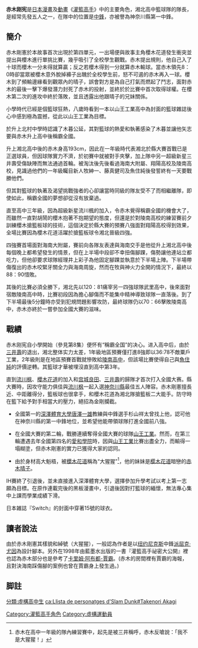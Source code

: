 {{unreferenced|time=2015-09-08T02:10:40+00:00}}
{{noteTA
|G1=NBA
|1=zh-hans:灌篮高手;zh-hk:男兒當入樽;zh-tw:灌籃高手;
}}
{{Infobox animanga character
| colour = red
| colour text = white
| series =
| name = 赤木剛憲
| image =
| caption =
| japanese = {{lang|ja|赤木剛憲（あかぎたけのり）}}<br/>（{{lang|en|Akagi Takenori}}）
| voiced by = {{flagicon|JPN}} [[梁田清之|梁田清之]]<br/>{{flagicon|ROC}} [[胡大衛|胡大衛]]<br/>{{flagicon|PRC}} [[王余昌|王余昌]]
| nickname = 大猩猩（[[櫻木花道|櫻木花道]]稱）<br/>老大<br/>隊長
| alias =
| age =
| gender = 男
| species =
| birthdate = 5月10日<ref>[[灌籃高手|灌籃高手]]單行本第23集47頁</ref>
| zodiac =
| born =
| death =
| bloodtype =
| height = {{height|m=1.73}}(小六)<br/>→{{height|m=1.93}}(高一)<br/>→{{height|m=1.97}}
| weight = {{weight|kg=88}}(高一)<br/>→{{weight|kg=88
}}(高三县大会)<br/>→{{weight|kg=93}}（全国大赛）
| occupation = 高中生
| relatives = 妹：[[赤木晴子|赤木晴子]]
| paux1 name = 所屬
| paux1 = 湘北高中3年6班<br/>（高一時為1年1班）
| paux2 name = 位置
| paux2 = [[中鋒_(籃球)|中鋒]]（C）
| paux3 name = 背號
| paux3 = 10(1年級)→8(2年級)→4(3年級)
| paux4 name = 得意技
| paux4 = 蒼蠅拍（封阻）、大猩猩灌籃
}}
'''赤木刚宪'''是[[日本|日本]][[漫畫|漫畫]]及[[動畫|動畫]]《[[灌籃高手|灌籃高手]]》中的主要角色，湘北高中籃球隊的隊長，是經常先發五人之一，在隊中的位置是[[中鋒_(籃球)|中鋒]]，亦被譽為神奈川縣第一中鋒。

== 簡介 ==
赤木剛憲於本故事首次出現於第四單元，一出場便與故事主角櫻木花道發生衝突並提出與櫻木進行單挑比賽，幾乎吸引了全校學生觀戰。赤木提出規則，他自己入了十球而櫻木一分未得就算贏；反之若櫻木得到一分就算赤木輸球。當赤木領先8：0時卻當眾被櫻木意外脫掉褲子出醜於全校學生前，怒不可遏的赤木再入一球。櫻木到了頻輸邊緣看到觀眾內的晴子，誤會對方是為自己打氣而燃起了鬥志，面對赤木的最後一擊下爆發潛力封死了赤木的投射，並終於於比賽中首次取得球權。在櫻木第二次的進攻中終於落敗，並且透露出他跟晴子的兄妹關係。

小學時代已經是個籃球狂熱，八歲時看到一本以山王工業高中為封面的籃球雜誌後心中感到極為震撼，從此以山王工業為目標。

於升上北村中學時認識了木暮公延，其對籃球的熱愛和執著感染了木暮並讓他矢志要與赤木升上高中後稱霸全國。

升上湘北高中後的赤木身高193cm，因此在一年級時代表湘北於縣大賽首戰已是正選球員，但因球隊實力不濟，於初賽中就被對手夾擊，加上隊中另一超級新星三井壽受傷缺陣而無法通過首輪。被淘汰後先後看過海南大附屬、翔陽高校及陵南高校，見識過他們的一年級矚目新人牧紳一、藤真健司及魚住純後發誓終有一天要戰勝他們。

但其對籃球的執著及渴望挑戰強者的心卻讓當時同級的隊友受不了而相繼離隊，即使如此，稱霸全國的夢想卻從沒有放棄過。

直至高中三年級，因為超級新星流川楓的加入，令赤木覺得稱霸全國的機會大了，而雖然一直對胡鬧的櫻木抱著不抱期望的態度，但還是於對陵南高校的練習賽前夕訓練櫻木搶籃板球的技術，這個決定於縣大賽的預賽八強面對翔陽高校得到效果，全場比賽因為櫻木花道活躍於搶籃板球令湘北晉級四強。

四強賽首場面對海南大附屬，賽前向各隊友表達與海南交手是他從升上湘北高中後每個晚上都希望發生的情景，但在上半場中段卻不幸扭傷腳踝，傷勢讓他連站立都吃力，但他卻要求球隊經理井上彩子為他固定腳踝並執意於下半場上陣。下半場帶傷復出的赤木咬緊牙關全力與海南周旋，然而在牧與神火力全開的情況下，最終以88：90惜敗。

其後的比賽必須全勝下，湘北先以120：81痛宰另一四強球隊武里高中，後來面對宿敵陵南高中時，比賽初段因為擔心腳傷而不能集中精神導致球隊一直落後。到了下半場最後5分鐘時亦受到犯規問題影響攻防，最終球隊仍以70：66擊敗陵南高中，赤木亦終於一嘗參加全國大賽的滋味。

== 戰績 ==
赤木刚宪自小學開始（參見第8集）便怀有“稱霸全国”的决心。进入高中后，由於[[三井壽|三井壽]]的退出，湘北整体实力太差，1年級地區預賽僅打進8強即以36:78不敵粟戶工業，2年級則是在地區預賽首戰就慘敗給[[陵南高中|陵南高中]]，但該場比賽使得自己與[[魚住純|魚住純]]的評價逆轉。其籃球才華被埋沒直到高中第3年。

直到[[流川枫|流川枫]]、[[櫻木花道|櫻木花道]]的加入和[[宫城良田|宫城良田]]、[[三井壽|三井壽]]的歸隊才首次打入全國大赛。縣大賽時，因攻守能力俱佳與[[流川枫|流川枫]]一起入選[[神奈川縣|神奈川縣]]最佳五人陣容。赤木剛憲擅長近、中距離得分，籃板球也很拿手，和櫻木花道為湘北隊搶籃板二大能手。防守時在籃下給予對手相當大的壓力，絕招為金剛攔截。

* 全國第一的[[深澤體育大學|深澤體育大學]][[唐澤一雄|唐澤一雄]]教練與中鋒選手杉山祥太曾找上他，認可他在神奈川縣的第一中鋒地位，並希望他能帶領球隊打進全國前八強。

* 在全國大賽的第二輪，戰勝連續奪得全國大賽的球隊[[山王工業|山王工業]]。然而，在第三輪遭遇去年全國第四名的[[愛和學院|愛和學院]]時，因與[[山王工業|山王工業]]比賽出盡全力，而輸得一塌糊塗，但赤木剛憲的實力已獲得大家的認同。

* 由於身材高大魁梧，被[[櫻木花道|櫻木花道]]稱為“大猩猩”<ref>赤木在高中一年級的隊內練習賽中，起先是被三井稱呼，赤木反嗆說：「我不是大猩猩！」</ref>，他的妹妹是[[樱木花道|樱木花道]]暗戀的[[赤木晴子|赤木晴子]]。

IH賽終了引退後，並未直接進入深澤體育大學，選擇參加升學考試以考上第一志願為目標。在原作連載完後的黑板漫畫中，引退後因對打籃球的緬懷，無法專心集中上課而學業成績下滑。

日本雑誌『Switch』的封面中穿著15號的球衣。

== 讀者說法 ==
由於赤木剛憲其樣貌和綽號（大猩猩），一般認為作者是以[[纽约尼克斯|纽约尼克斯]]中鋒[[派屈克·尤因|派屈克·尤因]]為設計腳本。另外在1998年由藍墨水出版的一書『灌籃高手祕密大公開』裡也認為赤木部分也是參考了[[卡里姆·阿布都-賈霸|卡里姆·阿布都-賈霸]]。(赤木的房間裡有賈霸的海報，且對決海南踩傷腳的案例也曾在賈霸身上發生過。)

== 脚註 ==
{{Reflist}}

{{SLAM DUNK}}

[[Category:灌籃高手角色|Category:灌籃高手角色]]
[[分類:虛構高中生|分類:虛構高中生]]
[[Category:虛構運動員|Category:虛構運動員]]
[[ca:Llista_de_personatges_d'Slam_Dunk#Takenori_Akagi|ca:Llista de personatges d'Slam Dunk#Takenori Akagi]]